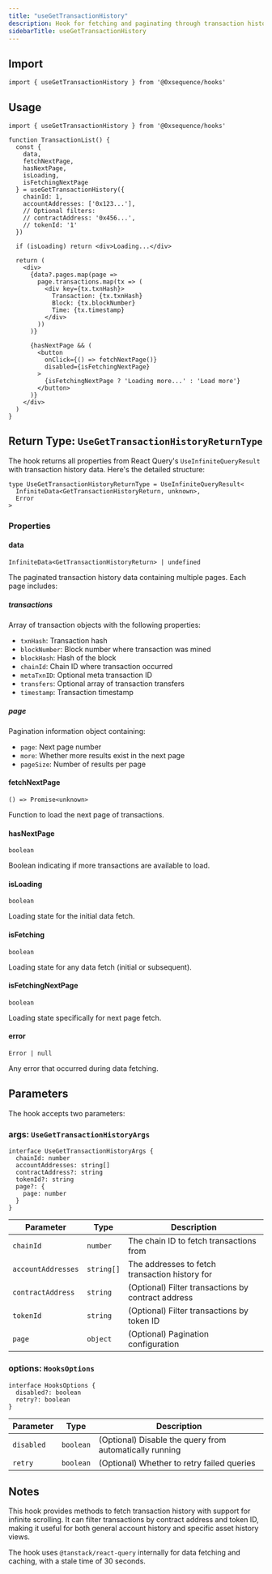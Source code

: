 ```yaml
---
title: "useGetTransactionHistory"
description: Hook for fetching and paginating through transaction history
sidebarTitle: useGetTransactionHistory
---
```


## Import

```tsx
import { useGetTransactionHistory } from '@0xsequence/hooks'
```

## Usage

```tsx
import { useGetTransactionHistory } from '@0xsequence/hooks'

function TransactionList() {
  const {
    data,
    fetchNextPage,
    hasNextPage,
    isLoading,
    isFetchingNextPage
  } = useGetTransactionHistory({
    chainId: 1,
    accountAddresses: ['0x123...'],
    // Optional filters:
    // contractAddress: '0x456...',
    // tokenId: '1'
  })

  if (isLoading) return <div>Loading...</div>

  return (
    <div>
      {data?.pages.map(page => 
        page.transactions.map(tx => (
          <div key={tx.txnHash}>
            Transaction: {tx.txnHash}
            Block: {tx.blockNumber}
            Time: {tx.timestamp}
          </div>
        ))
      )}
      
      {hasNextPage && (
        <button 
          onClick={() => fetchNextPage()}
          disabled={isFetchingNextPage}
        >
          {isFetchingNextPage ? 'Loading more...' : 'Load more'}
        </button>
      )}
    </div>
  )
}
```

## Return Type: `UseGetTransactionHistoryReturnType`

The hook returns all properties from React Query's `UseInfiniteQueryResult` with transaction history data. Here's the detailed structure:

```tsx
type UseGetTransactionHistoryReturnType = UseInfiniteQueryResult<
  InfiniteData<GetTransactionHistoryReturn, unknown>,
  Error
>
```

### Properties

#### data

`InfiniteData<GetTransactionHistoryReturn> | undefined`

The paginated transaction history data containing multiple pages. Each page includes:

##### transactions

Array of transaction objects with the following properties:
- `txnHash`: Transaction hash
- `blockNumber`: Block number where transaction was mined
- `blockHash`: Hash of the block
- `chainId`: Chain ID where transaction occurred
- `metaTxnID`: Optional meta transaction ID
- `transfers`: Optional array of transaction transfers
- `timestamp`: Transaction timestamp

##### page

Pagination information object containing:
- `page`: Next page number
- `more`: Whether more results exist in the next page
- `pageSize`: Number of results per page

#### fetchNextPage

`() => Promise<unknown>`

Function to load the next page of transactions.

#### hasNextPage

`boolean`

Boolean indicating if more transactions are available to load.

#### isLoading

`boolean`

Loading state for the initial data fetch.

#### isFetching

`boolean`

Loading state for any data fetch (initial or subsequent).

#### isFetchingNextPage

`boolean`

Loading state specifically for next page fetch.

#### error

`Error | null`

Any error that occurred during data fetching.

## Parameters

The hook accepts two parameters:

### args: `UseGetTransactionHistoryArgs`

```tsx
interface UseGetTransactionHistoryArgs {
  chainId: number
  accountAddresses: string[]
  contractAddress?: string
  tokenId?: string
  page?: {
    page: number
  }
}
```

| Parameter | Type | Description |
| --------- | ---- | ----------- |
| `chainId` | `number` | The chain ID to fetch transactions from |
| `accountAddresses` | `string[]` | The addresses to fetch transaction history for |
| `contractAddress` | `string` | (Optional) Filter transactions by contract address |
| `tokenId` | `string` | (Optional) Filter transactions by token ID |
| `page` | `object` | (Optional) Pagination configuration |

### options: `HooksOptions`

```tsx
interface HooksOptions {
  disabled?: boolean
  retry?: boolean
}
```

| Parameter | Type | Description |
| --------- | ---- | ----------- |
| `disabled` | `boolean` | (Optional) Disable the query from automatically running |
| `retry` | `boolean` | (Optional) Whether to retry failed queries |

## Notes

This hook provides methods to fetch transaction history with support for infinite scrolling. It can filter transactions by contract address and token ID, making it useful for both general account history and specific asset history views.

The hook uses `@tanstack/react-query` internally for data fetching and caching, with a stale time of 30 seconds.
